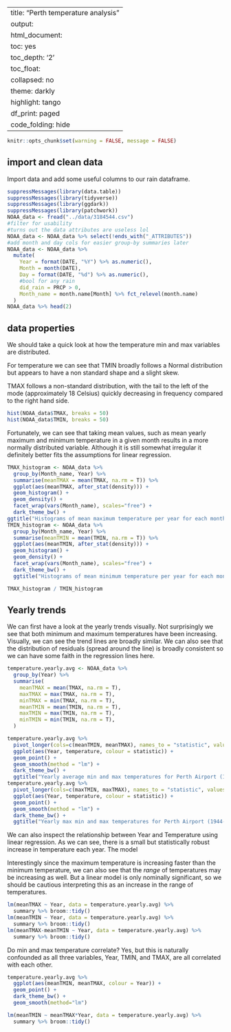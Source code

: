 
---
title: "Perth temperature analysis"
output:
  html_document:
    toc: yes
    toc_depth: '2'
    toc_float:
      collapsed: no
    theme: darkly
    highlight: tango
    df_print: paged
    code_folding: hide
---
```r
knitr::opts_chunk$set(warning = FALSE, message = FALSE) 
```

## import and clean data

Import data and add some useful columns to our rain dataframe.

```r
suppressMessages(library(data.table))
suppressMessages(library(tidyverse))
suppressMessages(library(ggdark))
suppressMessages(library(patchwork))
NOAA_data <- fread("../data/3184544.csv")
#filter for usability
#turns out the data attributes are useless lol
NOAA_data <- NOAA_data %>% select(!ends_with("_ATTRIBUTES"))
#add month and day cols for easier group-by summaries later
NOAA_data <- NOAA_data %>% 
  mutate(
    Year = format(DATE, "%Y") %>% as.numeric(),
    Month = month(DATE),
    Day = format(DATE, "%d") %>% as.numeric(),
    #bool for any rain
    did_rain = PRCP > 0,
    Month_name = month.name[Month] %>% fct_relevel(month.name)
  )
NOAA_data %>% head(2)
```

## data properties

We should take a quick look at how the temperature min and max variables are distributed.

For temperature we can see that TMIN broadly follows a Normal distribution but appears to have a non standard shape and a slight skew.

TMAX follows a non-standard distribution, with the tail to the left of the mode (approximately 18 Celsius) quickly decreasing in frequency compared to the right hand side.

```r
hist(NOAA_data$TMAX, breaks = 50)
hist(NOAA_data$TMIN, breaks = 50)
```

Fortunately, we can see that taking mean values, such as mean yearly maximum and minimum temperature in a given month results in a more normally distributed variable. Although it is still somewhat irregular it definitely better fits the assumptions for linear regression.

```r
TMAX_histogram <- NOAA_data %>% 
  group_by(Month_name, Year) %>% 
  summarise(meanTMAX = mean(TMAX, na.rm = T)) %>% 
  ggplot(aes(meanTMAX, after_stat(density))) +
  geom_histogram() +
  geom_density() +
  facet_wrap(vars(Month_name), scales="free") +
  dark_theme_bw() +
ggtitle("Histograms of mean maximum temperature per year for each month")
TMIN_histogram <- NOAA_data %>% 
  group_by(Month_name, Year) %>% 
  summarise(meanTMIN = mean(TMIN, na.rm = T)) %>% 
  ggplot(aes(meanTMIN, after_stat(density))) +
  geom_histogram() +
  geom_density() +
  facet_wrap(vars(Month_name), scales="free") +
  dark_theme_bw() +
  ggtitle("Histograms of mean minimum temperature per year for each month")

TMAX_histogram / TMIN_histogram
```

## Yearly trends

We can first have a look at the yearly trends visually. Not surprisingly we see that both minimum and maximum temperatures have been increasing. Visually, we can see the trend lines are broadly similar. We can also see that the distribution of residuals (spread around the line) is broadly consistent so we can have some faith in the regression lines here.

```r
temperature.yearly.avg <- NOAA_data %>% 
  group_by(Year) %>% 
  summarise(
    meanTMAX = mean(TMAX, na.rm = T),
    maxTMAX = max(TMAX, na.rm = T),
    minTMAX = min(TMAX, na.rm = T),
    meanTMIN = mean(TMIN, na.rm = T),
    maxTMIN = max(TMIN, na.rm = T),
    minTMIN = min(TMIN, na.rm = T),
  )

temperature.yearly.avg %>% 
  pivot_longer(cols=c(meanTMIN, meanTMAX), names_to = "statistic", values_to = "temperature") %>% 
  ggplot(aes(Year, temperature, colour = statistic)) +
  geom_point() +
  geom_smooth(method = "lm") +
  dark_theme_bw() +
  ggtitle("Yearly average min and max temperatures for Perth Airport (1944-2022)")
temperature.yearly.avg %>% 
  pivot_longer(cols=c(maxTMIN, maxTMAX), names_to = "statistic", values_to = "temperature") %>% 
  ggplot(aes(Year, temperature, colour = statistic)) +
  geom_point() +
  geom_smooth(method = "lm") +
  dark_theme_bw() +
  ggtitle("Yearly max min and max temperatures for Perth Airport (1944-2022)")
```

We can also inspect the relationship between Year and Temperature using linear regression. As we can see, there is a small but statistically robust increase in temperature each year. The model 

Interestingly since the maximum temperature is increasing faster than the minimum temperature, we can also see that the *range* of temperatures may be increasing as well. But a linear model is only nominally significant, so we should be cautious interpreting this as an increase in the range of temperatures.

```r
lm(meanTMAX ~ Year, data = temperature.yearly.avg) %>% 
  summary %>% broom::tidy()
lm(meanTMIN ~ Year, data = temperature.yearly.avg) %>% 
  summary %>% broom::tidy()
lm(meanTMAX-meanTMIN ~ Year, data = temperature.yearly.avg) %>% 
  summary %>% broom::tidy()
```


Do min and max temperature correlate? Yes, but this is naturally confounded as all three variables, Year, TMIN, and TMAX, are all correlated with each other.

```r
temperature.yearly.avg %>% 
  ggplot(aes(meanTMIN, meanTMAX, colour = Year)) + 
  geom_point() +
  dark_theme_bw() +
  geom_smooth(method="lm")

lm(meanTMIN ~ meanTMAX*Year, data = temperature.yearly.avg) %>% 
  summary %>% broom::tidy()
```



